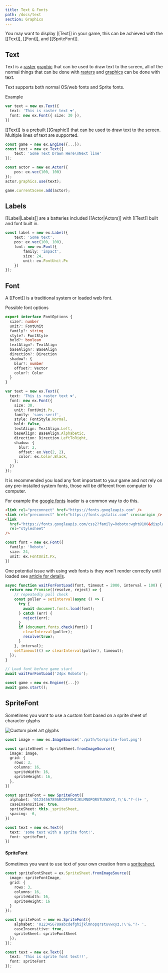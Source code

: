 ```yaml
---
title: Text & Fonts
path: /docs/text
section: Graphics
---
```


You may want to display [[Text]] in your game, this can be achieved with the [[Text]], [[Font]], and [[SpriteFont]].

## Text

Text is a [raster](#raster) [graphic](#graphic) that can be used to draw text to the screen, all of the normal things that can be done with [rasters](#raster) and [graphics](#graphic) can be done with text.

Text supports both normal OS/web fonts and Sprite fonts.

Example

```typescript
var text = new ex.Text({
  text: 'This is raster text ❤️',
  font: new ex.Font({ size: 30 }),
})
```

[[Text]] is a prebuilt [[Graphic]] that can be used to draw text to the screen. Multiple lines of text are supported.

```typescript
const game = new ex.Engine({...});
const text = new ex.Text({
    text: 'Some Text Drawn Here\nNext line'
});

const actor = new ex.Actor({
    pos: ex.vec(100, 100)
});
actor.graphics.use(text);

game.currentScene.add(actor);
```

## Labels

[[Label|Labels]] are a batteries included [[Actor|Actors]] with [[Text]] built and font built in.

```typescript
const label = new ex.Label({
    text: 'Some text',
    pos: ex.vec(100, 100),
    font: new ex.Font({
        family: 'impact',
        size: 24,
        unit: ex.FontUnit.Px
    })
});
```

## Font

A [[Font]] is a traditional system or loaded web font.

Possible font options

```typescript
export interface FontOptions {
  size?: number
  unit?: FontUnit
  family?: string
  style?: FontStyle
  bold?: boolean
  textAlign?: TextAlign
  baseAlign?: BaseAlign
  direction?: Direction
  shadow?: {
    blur?: number
    offset?: Vector
    color?: Color
  }
}
```

```typescript
var text = new ex.Text({
  text: 'This is raster text ❤️',
  font: new ex.Font({
    size: 30,
    unit: FontUnit.Px,
    family: 'sans-serif',
    style: FontStyle.Normal,
    bold: false,
    textAlign: TextAlign.Left,
    baseAlign: BaseAlign.Alphabetic,
    direction: Direction.LeftToRight,
    shadow: {
      blur: 2,
      offset: ex.Vec(2, 2),
      color: ex.Color.Black,
    };
  })
});
```

It is recommended you load any font important to your game and not rely on any pre-installed system fonts, those will be different from computer to computer.

For example the [google fonts](https://fonts.google.com/) loader is a common way to do this.

```html
<link rel="preconnect" href="https://fonts.googleapis.com" />
<link rel="preconnect" href="https://fonts.gstatic.com" crossorigin />
<link
  href="https://fonts.googleapis.com/css2?family=Roboto:wght@100&display=swap"
  rel="stylesheet"
/>
```

```typescript
const font = new ex.Font({
  family: 'Roboto',
  size: 24,
  unit: ex.FontUnit.Px,
})
```

One potential issue with using web fonts is they won't render correctly until loaded see [article for details](https://erikonarheim.com/posts/dont-test-fonts/).

```typescript
async function waitForFontLoad(font, timeout = 2000, interval = 100) {
  return new Promise((resolve, reject) => {
    // repeatedly poll check
    const poller = setInterval(async () => {
      try {
        await document.fonts.load(font);
      } catch (err) {
        reject(err);
      }
      if (document.fonts.check(font)) {
        clearInterval(poller);
        resolve(true);
      }
    }, interval);
    setTimeout(() => clearInterval(poller), timeout);
  });
}

// Load font before game start
await waitForFontLoad('24px Roboto');

const game = new ex.Engine({...})
await game.start();
```

## SpriteFont

Sometimes you want to use a custom font based on a sprite sheet of character glyphs

![Custom pixel art glyphs](10.5-text/debug-font.png)

```typescript
const image = new ex.ImageSource('./path/to/sprite-font.png')

const spriteSheet = SpriteSheet.fromImageSource({
  image: image,
  grid: {
    rows: 3,
    columns: 16,
    spriteWidth: 16,
    spriteHeight: 16,
  },
})

const spriteFont = new SpriteFont({
  alphabet: '0123456789ABCDEFGHIJKLMNOPQRSTUVWXYZ,!\'&."?-()+ ',
  caseInsensitive: true,
  spriteSheet: this._spriteSheet,
  spacing: -6,
})

const text = new ex.Text({
  text: 'some text with a sprite font!',
  font: spriteFont,
})
```

#### SpriteFont

Sometimes you want to use text of your own creation from a [spritesheet](#spritesheet),

```typescript
const spriteFontSheet = ex.SpriteSheet.fromImageSource({
  image: spriteFontImage,
  grid: {
    rows: 3,
    columns: 16,
    spriteWidth: 16,
    spriteHeight: 16
  }
});

const spriteFont = new ex.SpriteFont({
    alphabet: '0123456789abcdefghijklmnopqrstuvwxyz,!\'&."?- ',
    caseInsensitive: true,
    spriteSheet: spriteFontSheet
  });
});

const text = new ex.Text({
  text: 'This is sprite font text!!',
  font: spriteFont
});
```
